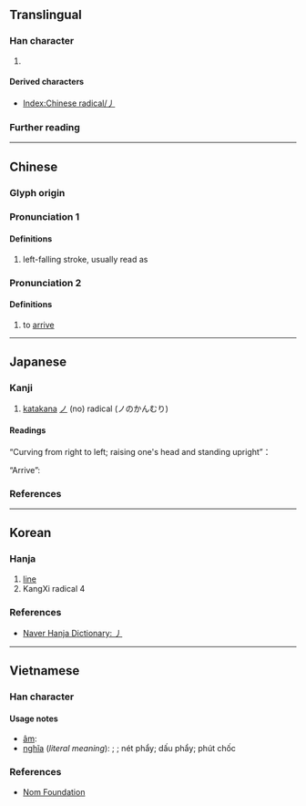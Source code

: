 {{also|ノ}}
{{character info}}
{{character info|⼃}}
==Translingual==
{{stroke order|type=animate}}

===Han character===
{{Han char|rn=4|rad=丿|as=00|sn=1|four=20000|canj=H,XH}}

# {{mul-kangxi radical-def}}

====Derived characters====
* [[Index:Chinese radical/丿]]

===Further reading===
{{Han ref|kx=0081.060|dkj=00106|dj=0164.070|hdz=10031.020|uh=4E3F}}

----

==Chinese==
{{zh-forms}}

===Glyph origin===
{{Han etym}}

===Pronunciation 1===
{{zh-pron
|m=piě
|c=pit3
|h=pfs=phiet
|mn=phiat
|w=
|mc=2
|oc=1
|ma=|ma2=
|cat=n
}}

====Definitions====
{{head|zh|Han character}}

# left-falling stroke, usually read as {{zh-l|*撇}}

===Pronunciation 2===
{{zh-pron
|m=yì
|mc=1
|oc=2
|cat=
}}

====Definitions====
{{head|zh|Han character}}

# {{zh-hist-ghost}} to [[arrive]]

----

==Japanese==

===Kanji===
{{ja-kanji|grade=r|rs=丿00}}

# [[katakana]] [[ノ]] (no) radical (ノのかんむり)

====Readings====
{{ja-readings
|nanori=の
}}

“Curving from right to left; raising one's head and standing upright”：
{{ja-readings
|goon=へち<へち,よう<えう
|kanon=へつ<へつ,よう<えう
}}

“Arrive”:
{{ja-readings
|goon=えい
|kanon=えい
|kun=いた-る
}}

===References===
{{ja-kref
|jis=5028
|ku=4808
|shift=98A6
|euc=D0A8
|freq=''radical''
|nelson=''not listed''
|newnelson=39
|halpern=3345
|kld=''not listed''
|heisig=''not listed''
|tuttle=0a1.2
}}

----

==Korean==

===Hanja===
{{ko-hanja|삐침|별}}

# [[line]]
# KangXi radical 4

===References===
* [https://hanja.dict.naver.com/hanja?q=丿 Naver Hanja Dictionary: 丿]

----

==Vietnamese==

===Han character===
{{vi-readings|rs=丿00|hanviet=phiệt|nom=phiết,phiệt,phút,phảy,phết,phịch|reading=triệt,thiên,phét}}

====Usage notes====
* [[音読|âm]]: {{l|vi|[[phiết]], [[triệt]], [[phiệt]], [[phảy]], [[phết]], [[thiên]], [[phút]], [[phét]], [[phịch]]}}
* [[意義|nghĩa]] (''literal meaning''): {{l|vi|phết}}; {{l|vi|phiết}}; nét phẩy; dấu phẩy; phút chốc

===References===
* [http://nomfoundation.org/common/nom_details.php?codepoint=4E3F Nom Foundation]